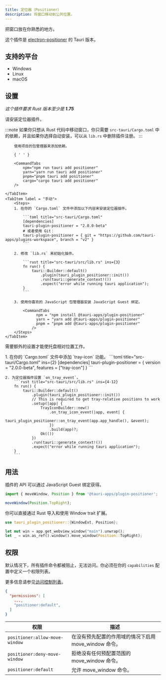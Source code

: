 ```yaml
---
title: 定位器（Positioner）
description: 将窗口移动到公共位置。
---
```



<PluginLinks plugin="positioner" />

把窗口放在你熟悉的地方。

这个插件是 [electron-positioner](https://github.com/jenslind/electron-positioner) 的 Tauri 版本。

## 支持的平台

- Windows
- Linux
- macOS

## 设置

_这个插件要求 Rust 版本至少是 **1.75**_

请安装定位器插件。

:::note
如果你只想从 Rust 代码中移动窗口，你只需要 `src-tauri/Cargo.toml` 中的依赖，并且如果你选择自动安装，可以从 `lib.rs` 中删除插件注册。
:::

<Tabs>
	<TabItem label="自动" >

    	使用项目的包管理器来添加依赖。

    	{ ' ' }

    	<CommandTabs
    		npm="npm run tauri add positioner"
    		yarn="yarn run tauri add positioner"
    		pnpm="pnpm tauri add positioner"
    		cargo="cargo tauri add positioner"
    	/>

    </TabItem>
    <TabItem label = "手动">
    	<Steps>
    	1. 在你的 `Cargo.toml` 文件中添加以下内容来安装定位器插件。

    		```toml title="src-tauri/Cargo.toml"
    		[dependencies]
    		tauri-plugin-positioner = "2.0.0-beta"
    		# 或者使用 Git：
    		tauri-plugin-positioner = { git = "https://github.com/tauri-apps/plugins-workspace", branch = "v2" }
    		```

    	2. 修改 `lib.rs` 来初始化插件。

    		```rust title="src-tauri/src/lib.rs" ins={3}
    		fn run() {
    		    tauri::Builder::default()
    		        .plugin(tauri_plugin_positioner::init())
    		        .run(tauri::generate_context!())
    		        .expect("error while running tauri application");
    		}
    		```

    	3. 使用你喜欢的 JavaScript 包管理器安装 JavaScript Guest 绑定。

  			<CommandTabs
				  npm = "npm install @tauri-apps/plugin-positioner"
				  yarn = "yarn add @tauri-apps/plugin-positioner"
				  pnpm = "pnpm add @tauri-apps/plugin-positioner"
				/>
		</Steps>
	</TabItem>
</Tabs>

需要额外的设置才能使托盘相对位置工作。

<Steps>
	1. 在你的 `Cargo.toml` 文件中添加 `tray-icon` 功能。
		```toml title="src-tauri/Cargo.toml" ins={2}
		[dependencies]
		tauri-plugin-positioner = { version = "2.0.0-beta", features = ["tray-icon"] }
		```

    2. 为定位器插件设置 `on_tray_event`。
    	```rust title="src-tauri/src/lib.rs" ins={4-12}
    	fn run() {
    		tauri::Builder::default()
    			.plugin(tauri_plugin_positioner::init())
    			// This is required to get tray-relative positions to work
    			.setup(|app| {
    				TrayIconBuilder::new()
    					.on_tray_icon_event(|app, event| {
    						tauri_plugin_positioner::on_tray_event(app.app_handle(), &event);
    					})
    					.build(app)?;
    				Ok(())
    			})
    			.run(tauri::generate_context!())
    			.expect("error while running tauri application");
    	}
    	```

</Steps>

## 用法

插件的 API 可以通过 JavaScript Guest 绑定获得。

```javascript
import { moveWindow, Position } from '@tauri-apps/plugin-positioner';

moveWindow(Position.TopRight);
```

你可以直接通过 Rust 导入和使用 Window trait 扩展。

```rust
use tauri_plugin_positioner::{WindowExt, Position};

let mut win = app.get_webview_window("main").unwrap();
let _ = win.as_ref().window().move_window(Position::TopRight);
```

## 权限

默认情况下，所有插件命令都被阻止，无法访问。你必须在你的 `capabilities` 配置中定义一个权限列表。

更多信息请参见[访问控制列表](/zh-cn/reference/acl)。

```json title="src-tauri/capabilities/main.json" ins={4}
{
  "permissions": [
    ...,
    "positioner:default",
  ]
}
```

| 权限                           | 描述                                                  |
| ------------------------------ | ----------------------------------------------------- |
| `positioner:allow-move-window` | 在没有预先配置的作用域的情况下启用 move_window 命令。 |
| `positioner:deny-move-window`  | 拒绝没有任何预配置范围的 move_window 命令。           |
| `positioner:default`           | 允许 move_window 命令。                               |
